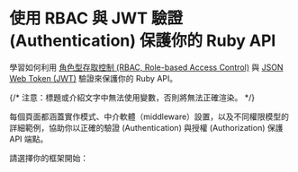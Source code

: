 
# 使用 RBAC 與 JWT 驗證 (Authentication) 保護你的 Ruby API

學習如何利用 [角色型存取控制 (RBAC, Role-based Access Control)](/authorization/role-based-access-control) 與 [JSON Web Token (JWT)](https://auth.wiki/jwt) 驗證來保護你的 Ruby API。

{/* 注意：標題或介紹文字中無法使用變數，否則將無法正確渲染。 */}

每個頁面都涵蓋實作模式、中介軟體（middleware）設置，以及不同權限模型的詳細範例，協助你以正確的驗證 (Authentication) 與授權 (Authorization) 保護 API 端點。

請選擇你的框架開始：

<MiniGallery />
